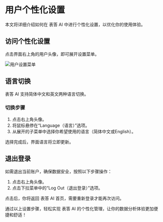 # 用户个性化设置

本文将详细介绍如何在 表答 AI 中进行个性化设置，以优化你的使用体验。

## 访问个性化设置

点击界面右上角的用户头像，即可展开设置菜单。

![用户设置菜单](./user-settings/user-settings-zh.png)

## 语言切换

表答 AI 支持简体中文和英文两种语言切换。

### 切换步骤

1. 点击右上角头像。
2. 将鼠标悬停在“Language（语言）”选项。
3. 从展开的子菜单中选择你希望使用的语言（简体中文或English）。

选择完成后，界面语言将立即更新。

## 退出登录

如需退出当前账户，确保数据安全，按照以下步骤操作：

1. 点击右上角头像。
2. 点击下拉菜单中的“Log Out（退出登录）”选项。

点击后，你将返回 表答 AI 首页，需要重新登录才能再次访问。

通过以上设置步骤，轻松实现 表答 AI 的个性化管理，让你的数据分析体验更加便捷和舒适！
